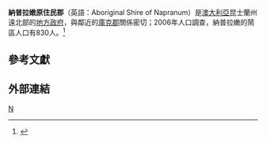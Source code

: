 '''納普拉嫩原住民郡'''（英語：Aboriginal Shire of Napranum）是[[澳大利亞|澳大利亞]]昆士蘭州遠北部的[[地方政府區域|地方政府]]，與鄰近的[[庫克郡|庫克郡]]關係密切；2006年人口調查，納普拉嫩的鬧區人口有830人。<ref name="ABS">{{Census 2006 AUS
|id=UCL343460 
|name=Napranum (L) (Urban Centre/Locality)
|accessdate=2009-05-03
|quick=on}}</ref>

==參考文獻==
{{reflist}}

==外部連結==

{{Local Government Areas of Queensland}}

[[Category:昆士蘭州各地政府|N]]